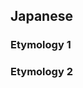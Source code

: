 {{also|じょう}}
==Japanese==
===Etymology 1===
{{ja-see|背負う}}
===Etymology 2===
{{ja-see-kango|正|昭|宵|招|肖|床|勝|兄鷹|小|少輔|生|升|象|証|省|将|庄|荘|翔|妾|症|賞|匠|声|鈔|鐘|姓|性|承|相|祥|称|商|章|笙|簫|諸有|詔|衝|鍾|鉦|頌|請|礁}}